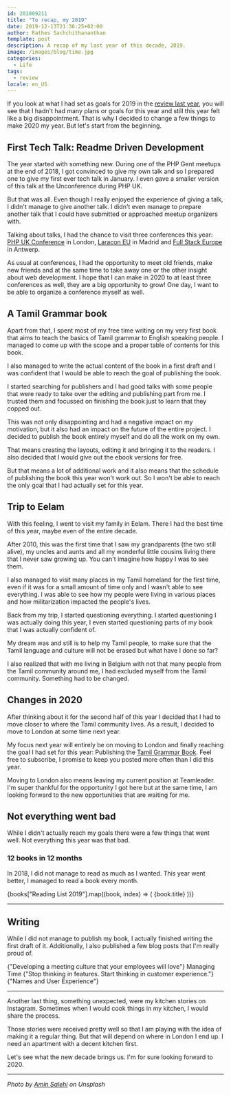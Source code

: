 ```yaml
---
id: 201809211
title: "To recap, my 2019"
date: 2019-12-13T21:36:25+02:00
author: Rathes Sachchithananthan
template: post
description: A recap of my last year of this decade, 2019.
image: /images/blog/time.jpg
categories:
  - Life
tags:
  - review
locale: en_US
---
```



If you look at what I had set as goals for 2019 in the [review last year](https://rathes.me/blog/en/review-2018), you will see that I hadn't had many plans or goals for this year and still this year felt like a big disappointment. That is why I decided to change a few things to make 2020 my year.
But let's start from the beginning.

## First Tech Talk: Readme Driven Development

The year started with something new. During one of the PHP Gent meetups at the end of 2018, I got convinced to give my own talk and so I prepared one to give my first ever tech talk in January. I even gave a smaller version of this talk at the Unconference during PHP UK.

But that was all. Even though I really enjoyed the experience of giving a talk, I didn't manage to give another talk. I didn't even manage to prepare another talk that I could have submitted or approached meetup organizers with.

Talking about talks, I had the chance to visit three conferences this year: [PHP UK Conference](https://www.phpconference.co.uk/) in London, [Laracon EU](https://laracon.eu/) in Madrid and [Full Stack Europe](https://fullstackeurope.com/) in Antwerp.

As usual at conferences, I had the opportunity to meet old friends, make new friends and at the same time to take away one or the other insight about web development. I hope that I can make in 2020 to at least three conferences as well, they are a big opportunity to grow! One day, I want to be able to organize a conference myself as well.

## A Tamil Grammar book

Apart from that, I spent most of my free time writing on my very first book that aims to teach the basics of Tamil grammar to English speaking people. I managed to come up with the scope and a proper table of contents for this book.

I also managed to write the actual content of the book in a first draft and I was confident that I would be able to reach the goal of publishing the book.

I started searching for publishers and I had good talks with some people that were ready to take over the editing and publishing part from me. I trusted them and focussed on finishing the book just to learn that they copped out.

This was not only disappointing and had a negative impact on my motivation, but it also had an impact on the future of the entire project. I decided to publish the book entirely myself and do all the work on my own.

That means creating the layouts, editing it and bringing it to the readers. I also decided that I would give out the ebook versions for free.

But that means a lot of additional work and it also means that the schedule of publishing the book this year won't work out. So I won't be able to reach the only goal that I had actually set for this year.

## Trip to Eelam

With this feeling, I went to visit my family in Eelam. There I had the best time of this year, maybe even of the entire decade.

After 2010, this was the first time that I saw my grandparents (the two still alive), my uncles and aunts and all my wonderful little cousins living there that I never saw growing up. You can't imagine how happy I was to see them.

I also managed to visit many places in my Tamil homeland for the first time, even if it was for a small amount of time only and I wasn't able to see everything. I was able to see how my people were living in various places and how militarization impacted the people's lives.

Back from my trip, I started questioning everything. I started questioning I was actually doing this year, I even started questioning parts of my book that I was actually confident of.

My dream was and still is to help my Tamil people, to make sure that the Tamil language and culture will not be erased but what have I done so far?

I also realized that with me living in Belgium with not that many people from the Tamil community around me, I had excluded myself from the Tamil community. Something had to be changed.

## Changes in 2020

After thinking about it for the second half of this year I decided that I had to move closer to where the Tamil community lives. As a result, I decided to move to London at some time next year.

My focus next year will entirely be on moving to London and finally reaching the goal I had set for this year: Publishing the [Tamil Grammar Book](https://learn-tamil.com/). Feel free to subscribe, I promise to keep you posted more often than I did this year.

Moving to London also means leaving my current position at Teamleader. I'm super thankful for the opportunity I got here but at the same time, I am looking forward to the new opportunities that are waiting for me.

## Not everything went bad

While I didn't actually reach my goals there were a few things that went well. Not everything this year was that bad.

### 12 books in 12 months

In 2018, I did not manage to read as much as I wanted. This year went better, I managed to read a book every month.

<List title="Reading List 2019">
  {books["Reading List 2019"].map((book, index) => (
    <ListItem
      key={`${book.title.replaceAll(" ", "-")}-${index}`}
      subtitle={`by ${book.author}`}
      link={book.url}
    >
      {book.title}
    </ListItem>
  ))}
</List>

---

## Writing

While I did not manage to publish my book, I actually finished writing the first draft of it. Additionally, I also published a few blog posts that I'm really proud of.

<List>
  <ListItem link="/blog/en/developing-meeting-culture-employees-love">
    {"Developing a meeting culture that your employees will love"}
  </ListItem>
  <ListItem link="/blog/en/managing-time">Managing Time</ListItem>
  <ListItem link="/blog/en/customer-experience-instead-of-features">
    {"Stop thinking in features. Start thinking in customer experience."}
  </ListItem>
  <ListItem link="/blog/en/user-experience-names">
    {"Names and User Experience"}
  </ListItem>
</List>

---

Another last thing, something unexpected, were my kitchen stories on Instagram. Sometimes when I would cook things in my kitchen, I would share the process.

Those stories were received pretty well so that I am playing with the idea of making it a regular thing. But that will depend on where in London I end up. I need an apartment with a decent kitchen first.

Let's see what the new decade brings us. I'm for sure looking forward to 2020.

---

_Photo by [Amin Salehi](https://unsplash.com/@aminsalehi) on Unsplash_
